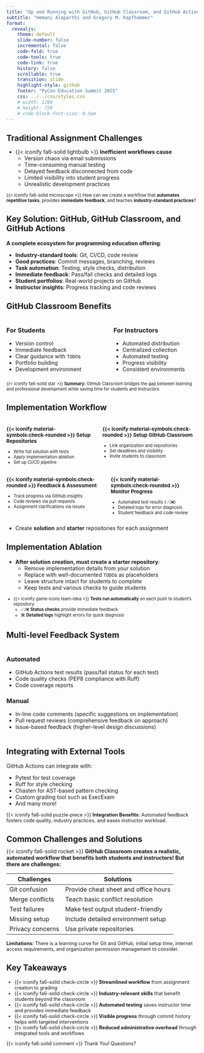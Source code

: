 ```yaml
---
title: "Up and Running with GitHub, GitHub Classroom, and GitHub Actions"
subtitle: "Hemani Alaparthi and Gregory M. Kapfhammer"
format: 
  revealjs:
    theme: default
    slide-number: false
    incremental: false
    code-fold: true
    code-tools: true
    code-link: true
    history: false
    scrollable: true
    transition: slide
    highlight-style: github
    footer: "PyCon Education Summit 2025"
    css: ../../css/styles.css
    # width: 1280
    # height: 720
    # code-block-font-size: 0.5em
---
```


## Traditional Assignment Challenges

::: {.fragment style="margin-top: -0.15em"}

- {{< iconify fa6-solid lightbulb >}} **Inefficient workflows cause**
  - Version chaos via email submissions
  - Time-consuming manual testing
  - Delayed feedback disconnected from code
  - Limited visibility into student progress
  - Unrealistic development practices

:::

::: {.fragment .fade .boxed-content style="margin-top: 0.25em; font-size: 0.825em;"}

{{< iconify fa6-solid microscope >}} How can we create a workflow that
**automates repetitive tasks**, provides **immediate feedback**, and teaches
**industry-standard practices**?

:::

## Key Solution: GitHub, GitHub Classroom, and GitHub Actions

**A complete ecosystem for programming education offering**:

::: incremental

- **Industry-standard tools**: Git, CI/CD, code review
- **Good practices**: Commit messages, branching, reviews
- **Task automation**: Testing, style checks, distribution
- **Immediate feedback**: Pass/fail checks and detailed logs
- **Student portfolios**: Real-world projects on GitHub
- **Instructor insights**: Progress tracking and code reviews

:::

## GitHub Classroom Benefits

:::: {.columns}

::: {.column width="48%"}

### For Students

- Version control
- Immediate feedback
- Clear guidance with `TODO`s
- Portfolio building
- Development environment

:::

::: {.column width="4%"}

:::

::: {.column width="48%"}

### For Instructors

- Automated distribution
- Centralized collection
- Automated testing
- Progress visibility
- Consistent environments

:::

::::

::: {.fragment .fade .boxed-content style="margin-top: -0.2em; font-size: 0.8em;"}

{{< iconify fa6-solid star >}} **Summary:** GitHub Classroom bridges the gap
between learning and professional development while saving time for
students and instructors

:::

## Implementation Workflow

:::: {.columns}

::: {.column width="50%" style="font-size: 0.8em;"}

### {{< iconify material-symbols:check-rounded >}} **Setup Repositories**  
- Write full solution with tests  
- Apply implementation ablation  
- Set up CI/CD pipeline  

:::

::: {.column width="50%" style="font-size: 0.8em;"}

### {{< iconify material-symbols:check-rounded >}} **Setup GitHub Classroom**  

- Link organization and repositories  
- Set deadlines and visibility  
- Invite students to classroom

:::

::::

:::: {.columns}

::: {.column width="50%" style="font-size: 0.8em;"}

### {{< iconify material-symbols:check-rounded >}} **Feedback & Assessment**  
- Track progress via GitHub insights  
- Code reviews via pull requests  
- Assignment clarifications via issues  

:::

::: {.column width="50%" style="font-size: 0.8em;"}

### {{< iconify material-symbols:check-rounded >}} **Monitor Progress**  
- Automated test results (✅/❌)  
- Detailed logs for error diagnosis  
- Student feedback and code review  

:::

::::

::: fragment

- Create **solution** and **starter** repositories for each assignment

:::

## Implementation Ablation

- **After solution creation, must create a starter repository**:
  - Remove implementation details from your solution
  - Replace with well-documented `TODO`s as placeholders
  - Leave structure intact for students to complete
  - Keep tests and various checks to guide students

::: {.fragment .boxed-content style="font-size: 0.8em;"}

- {{< iconify game-icons team-idea >}} **Tests run automatically** on each push
to student's repository:
  - ✅/❌ **Status checks** provide immediate feedback
  - 🛠️ **Detailed logs** highlight errors for quick diagnosis

:::

## Multi-level Feedback System

:::: {.columns}

::: {.column width="100%"}

::: {.fragment}
### Automated
:::

::: {.fragment}
- GitHub Actions test results (pass/fail status for each test)
- Code quality checks (PEP8 compliance with Ruff)
- Code coverage reports
:::

::: {.fragment}
### Manual
:::

::: {.fragment}
- In-line code comments (specific suggestions on implementation)
- Pull request reviews (comprehensive feedback on approach)
- Issue-based feedback (higher-level design discussions)
:::

:::

::::

## Integrating with External Tools

GitHub Actions can integrate with:

- Pytest for test coverage
- Ruff for style checking
- Chasten for AST-based pattern checking
- Custom grading tool such as ExecExam
- And many more!

::: {.fragment .fade .boxed-content style="margin-top: 0.5em; font-size: 0.9em;"}
{{< iconify fa6-solid puzzle-piece >}} **Integration Benefits**: Automated feedback fosters code quality, industry practices, and eases instructor workload.
:::

## Common Challenges and Solutions

::: {.fragment .fade style="margin-top: -0.5em; font-size: 1em;"}

{{< iconify fa6-solid rocket >}} **GitHub Classroom creates a realistic, automated workflow that benefits both students and instructors! But there are challenges:**
:::

::: {.fragment .fade style="margin-top: 0.5em; font-size: 0.8em; margin-bottom: 0.3em;"}

| Challenges | Solutions |
|-----------|----------|
| Git confusion | Provide cheat sheet and office hours |
| Merge conflicts | Teach basic conflict resolution |
| Test failures | Make test output student-friendly |
| Missing setup | Include detailed environment setup |
| Privacy concerns | Use private repositories |

:::

::: {.fragment .fade .boxed-content style="margin-top: 0.4em; font-size: 0.9em;"}
**Limitations:** There is a learning curve for Git and GitHub, initial setup time, internet access requirements, and organization permission management to consider.
:::

## Key Takeaways

::: {.fragment style="font-size: 0.9em;"}

- {{< iconify fa6-solid check-circle >}} **Streamlined workflow** from assignment creation to grading
- {{< iconify fa6-solid check-circle >}} **Industry-relevant skills** that benefit students beyond the classroom
- {{< iconify fa6-solid check-circle >}} **Automated testing** saves instructor time and provides immediate feedback
- {{< iconify fa6-solid check-circle >}} **Visible progress** through commit history helps with targeted interventions
- {{< iconify fa6-solid check-circle >}} **Reduced administrative overhead** through integrated tools and workflows

:::

::: {.fragment .fade .boxed-content style="margin-top: 0.5em; font-size: 0.9em;"}

{{< iconify fa6-solid comment >}} Thank You! Questions?
:::
